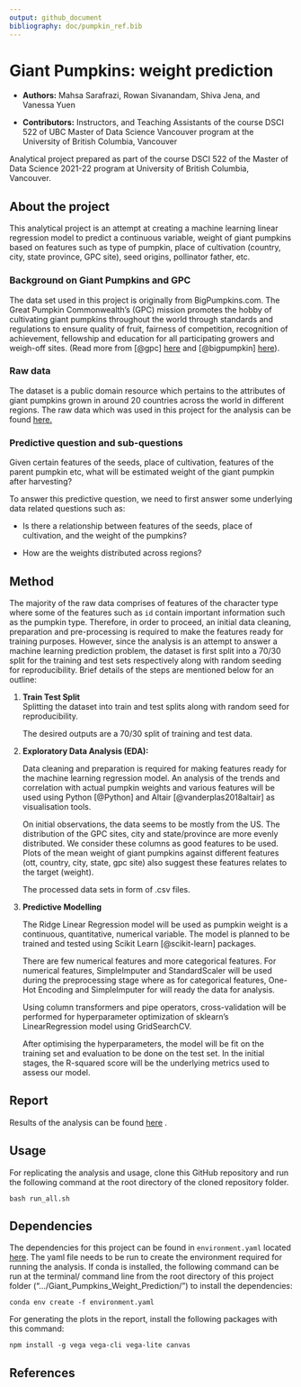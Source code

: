 ```yaml
---
output: github_document
bibliography: doc/pumpkin_ref.bib
---
```


# Giant Pumpkins: weight prediction

-   **Authors:** Mahsa Sarafrazi, Rowan Sivanandam, Shiva Jena, and Vanessa Yuen

-   **Contributors:** Instructors, and Teaching Assistants of the course DSCI 522 of UBC Master of Data Science Vancouver program at the University of British Columbia, Vancouver

Analytical project prepared as part of the course DSCI 522 of the Master of Data Science 2021-22 program at University of British Columbia, Vancouver.

## About the project

This analytical project is an attempt at creating a machine learning linear regression model to predict a continuous variable, weight of giant pumpkins based on features such as type of pumpkin, place of cultivation (country, city, state province, GPC site), seed origins, pollinator father, etc.

### Background on Giant Pumpkins and GPC

The data set used in this project is originally from BigPumpkins.com. The Great Pumpkin Commonwealth's (GPC) mission promotes the hobby of cultivating giant pumpkins throughout the world through standards and regulations to ensure quality of fruit, fairness of competition, recognition of achievement, fellowship and education for all participating growers and weigh-off sites. (Read more from [@gpc] [here](https://gpc1.org/ "GPC website") and [@bigpumpkin] [here](http://www.bigpumpkins.com/ "Data on giant pumpkins from bigpumkins.com")).

### Raw data

The dataset is a public domain resource which pertains to the attributes of giant pumpkins grown in around 20 countries across the world in different regions. The raw data which was used in this project for the analysis can be found [here.](https://raw.githubusercontent.com/rfordatascience/tidytuesday/master/data/2021/2021-10-19/pumpkins.csv "Raw data")

### Predictive question and sub-questions

Given certain features of the seeds, place of cultivation, features of the parent pumpkin etc, what will be estimated weight of the giant pumpkin after harvesting?

To answer this predictive question, we need to first answer some underlying data related questions such as:

-   Is there a relationship between features of the seeds, place of cultivation, and the weight of the pumpkins?

-   How are the weights distributed across regions?

## Method

The majority of the raw data comprises of features of the character type where some of the features such as `id` contain important information such as the pumpkin type. Therefore, in order to proceed, an initial data cleaning, preparation and pre-processing is required to make the features ready for training purposes. However, since the analysis is an attempt to answer a machine learning prediction problem, the dataset is first split into a 70/30 split for the training and test sets respectively along with random seeding for reproducibility. Brief details of the steps are mentioned below for an outline:

1.  **Train Test Split**  
    Splitting the dataset into train and test splits along with random seed for reproducibility.

    The desired outputs are a 70/30 split of training and test data.

2.  **Exploratory Data Analysis (EDA):**

    Data cleaning and preparation is required for making features ready for the machine learning regression model. An analysis of the trends and correlation with actual pumpkin weights and various features will be used using Python [@Python] and Altair [@vanderplas2018altair] as visualisation tools.

    On initial observations, the data seems to be mostly from the US. The distribution of the GPC sites, city and state/province are more evenly distributed. We consider these columns as good features to be used. Plots of the mean weight of giant pumpkins against different features (ott, country, city, state, gpc site) also suggest these features relates to the target (weight).

    The processed data sets in form of .csv files.

    
3.  **Predictive Modelling**

    The Ridge Linear Regression model will be used as pumpkin weight is a continuous, quantitative, numerical variable. The model is planned to be trained and tested using Scikit Learn [@scikit-learn] packages.

    There are few numerical features and more categorical features. For numerical features, SimpleImputer and StandardScaler will be used during the preprocessing stage where as for categorical features, One-Hot Encoding and SimpleImputer for will ready the data
    for analysis.

    Using column transformers and pipe operators, cross-validation will be performed for hyperparameter optimization of sklearn's LinearRegression model using GridSearchCV.

    After optimising the hyperparameters, the model will be fit on the training set and evaluation to be done on the test set. In the initial stages, the R-squared score will be the underlying metrics used to assess our model.

## Report

Results of the analysis can be found [here](https://github.com/UBC-MDS/Giant_Pumpkins_Weight_Prediction/tree/main/doc) .

## Usage

For replicating the analysis and usage, clone this GitHub repository and run the following command at the root directory of the cloned repository folder.

    bash run_all.sh

## Dependencies

The dependencies for this project can be found in `environment.yaml` located [here](https://raw.githubusercontent.com/UBC-MDS/Giant_Pumpkins_Weight_Prediction/main/environment.yaml). The yaml file needs to be run to create the environment required for running the analysis. If conda is installed, the following command can be run at the terminal/ command line from the root directory of this project folder (".../Giant_Pumpkins_Weight_Prediction/") to install the dependencies:

    conda env create -f environment.yaml
    
For generating the plots in the report, install the following packages with this command:

    npm install -g vega vega-cli vega-lite canvas
  
## References
